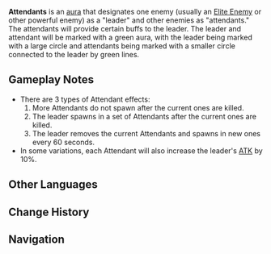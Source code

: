 {{Status Infobox
|image      = Energy Amplifier Top Tips Domain of Heresy Attendants.png
|appearance = Bounties ([[Inazuma]], [[Sumeru]], [[Fontaine]], [[Natlan]]);[[Commission]]s;[[Spiral Abyss]];[[Imaginarium Theater]]
|type       = Auras
|aka        = Nobushi Formation;Riotous Leader;Popular Lawachurl;Absconder Leader;Venomspore Crown;Camp of Champions;Armor Reconstruction;Strength in Numbers
|effect     = Each Attendant will increase the Leader's Element [[RES]] and Physical RES by 10%. The Attendants will [[Healing|restore]] the Leader's [[HP]] every (12/20)s, with each Attendant restoring (5/10)% HP, When there are no Attendants. the Leader will not have any of the above enhancement and restoration effects.
}}
'''Attendants''' is an [[aura]] that designates one enemy (usually an [[Elite Enemy]] or other powerful enemy) as a "leader" and other enemies as "attendants." The attendants will provide certain buffs to the leader. The leader and attendant will be marked with a green aura, with the leader being marked with a large circle and attendants being marked with a smaller circle connected to the leader by green lines.

==Gameplay Notes==
* There are 3 types of Attendant effects:
*# More Attendants do not spawn after the current ones are killed.
*# The leader spawns in a set of Attendants after the current ones are killed.
*# The leader removes the current Attendants and spawns in new ones every 60 seconds.
* In some variations, each Attendant will also increase the leader's [[ATK]] by 10%.

==Other Languages==

{{Other Languages
|1_en      = Nobushi Formation
|1_zhs     = 野伏阵代
|1_zhs_rm  = Yěfú Zhèndài
|1_zht     = 野伏陣代
|1_zht_rm  = Yěfú Zhèndài
|1_zh_tl   = Wandering Samurai Formation
|1_ja      = 野伏陣代
|1_ja_rm   = Nobushi Jindai{{Assumed}}
|1_ja_tl   = Wandering Samurai Formation
|1_ko      = 노부시 진영
|1_ko_tl   = Nobushi Encampment
|1_es      = Perritos falderos
|1_es_tl   = Lapdogs
|1_fr      = Formation Nobushi
|1_fr_tl   = Nobushi Formation
|1_ru      = Обучение Нобуси
|1_ru_tl   = Nobushi Education
|1_th      = Nobushi Formation
|1_vi      = Nobushi Jindai
|1_vi_tl   = 
|1_de      = Nobushi-Formation
|1_de_tl   = Nobushi Formation
|1_id      = Formasi Nobushi
|1_id_tl   = Nobushi Formation
|1_pt      = Formação Nobushi
|1_pt_tl   = 
|1_tr      = Nobushi Oluşumu
|1_tr_tl   = 
|1_it      = Formazione Nobushi
|1_it_tl   = Nobushi Formation

|2_en      = Riotous Leader
|2_zhs     = 一揆寇首
|2_zhs_rm  = Yīkuí Kòushǒu
|2_zht     = 一揆寇首
|2_zht_rm  = Yīkuí Kòushǒu
|2_zh_tl   = 
|2_ja      = 一揆の頭領
|2_ja_rm   = Ikki no Touryou
|2_ja_tl   = Leader of the Uprising
|2_ko      = 잇키 대장
|2_ko_tl   = Ikki Leader
|2_es      = Líder supremo
|2_es_tl   = Supreme Leader
|2_fr      = Meneur suprême
|2_fr_tl   = Supreme Leader
|2_ru      = Единый лидер
|2_ru_tl   = The Only Leader
|2_th      = หัวหน้า Ikki
|2_th_rm   = 
|2_th_tl   = 
|2_vi      = Thủ Lĩnh Ikki
|2_vi_tl   = 
|2_de      = Aufständischer Anführer
|2_de_tl   = Riotous Leader
|2_id      = Pemimpin Ikki
|2_id_tl   = Ikki Leader
|2_pt      = Líder Conquistador
|2_pt_tl   = 
|2_tr      = İsyankar Lider
|2_tr_tl   = 
|2_it      = Leader riottoso
|2_it_tl   = Riotous Leader

|3_en      = Popular Lawachurl
|3_zhs     = 受拥戴的丘丘王
|3_zhs_rm  = Shòu Yōngdài de Qiūqiū-wáng
|3_zht     = 受擁戴的丘丘王
|3_zht_rm  = Shòu Yǒngdài de Qiūqiū-wáng
|3_zh_tl   = 
|3_ja      = 仰がれるヒルチャール王者
|3_ja_rm   = Aogareru Hiruchaaru-ouja
|3_ja_tl   = The Revered Hilichurl King
|3_ko      = 추앙받는 츄츄왕
|3_ko_tl   = Revered Hilichurl Chieftain
|3_es      = Lawachurl popular
|3_es_tl   = Popular Lawachurl
|3_fr      = Roi Brutocollinus populaire
|3_fr_tl   = Popular {{tt|Hilichurl|fr}} King
|3_ru      = Популярный лавачурл
|3_ru_tl   = Popular Lawachurl
|3_th      = ได้รับการสนับสนุนจาก Lawachurl
|3_th_rm   = 
|3_th_tl   = 
|3_vi      = Vua Hilichurl được ủng hộ
|3_vi_tl   = 
|3_de      = Beliebter Lawachurl
|3_de_tl   = Popular Lawachurl
|3_id      = Kepala Suku Hilichurl yang Populer
|3_id_tl   = Popular Hilichurl Chieftain
|3_pt      = Rei Hilichurl Popular
|3_pt_tl   = 
|3_tr      = Popüler Dağ Reisi
|3_tr_tl   = 
|3_it      = Lawachurl popolare
|3_it_tl   = Popular Lawachurl

|4_en      = Absconder Leader
|4_zhs     = 逐电寇首
|4_zhs_rm  = Zhúdiàn Kòushǒu
|4_zht     = 逐電寇首
|4_zht_rm  = Zhúdiàn Kòushǒu
|4_zh_tl   = 
|4_ja      = 逐電の頭領
|4_ja_rm   = Chikuden no Touryou
|4_ja_tl   = Flight Leader
|4_ko      = 폭주족 두목
|4_ko_tl   = Gang Boss
|4_es      = Líder fugitivo
|4_es_tl   = Fugitive Leader
|4_fr      = Meneur libertaire
|4_fr_tl   = Libertarian Leader
|4_ru      = Электро разбойник
|4_ru_tl   = Electro Brigand
|4_th      = หัวหน้า Stormchaser
|4_th_rm   = 
|4_th_tl   = 
|4_vi      = Thủ Lĩnh Chớp Điện
|4_vi_tl   = 
|4_de      = Stürmischer Anführer
|4_de_tl   = Stormy Leader
|4_id      = Pemimpin Stormchaser
|4_id_tl   = Stormchaser Leader
|4_pt      = Líder Elétrico
|4_pt_tl   = 
|4_tr      = Kaçak Lider
|4_tr_tl   = 
|4_it      = Capo dei Fuggitivi
|4_it_tl   = Head of the Fugitives

|5_en      = Venomspore Crown
|5_zhs     = 毒蕈林冠
|5_zhs_rm  = Dúxùn Línguàn
|5_zht     = 毒蕈林冠
|5_zht_rm  = Dúxùn Línguàn
|5_zh_tl   = 
|5_ja      = デンジャラスキノコ
|5_ja_rm   = Denjarasu Kinoko
|5_ja_tl   = Dangerous Shroom
|5_ko      = 독버섯의 숲
|5_ko_rm   = Dokbeoseot-ui Sup
|5_ko_tl   = Forest of Poisonous Mushrooms
|5_es      = Dosel venenoso
|5_es_tl   = Poison Canopy
|5_fr      = Couronne venimeuse
|5_fr_tl   = Venomous Crown
|5_ru      = Ядовитая корона
|5_ru_tl   = Venomous Crown
|5_th      = มงกุฎเห็ดพิษ
|5_th_rm   = 
|5_th_tl   = 
|5_vi      = Dưới Tán Nấm Độc
|5_vi_tl   = 
|5_de      = Segen des giftigen Miasmas
|5_de_tl   = Blessing of the Poisonous Miasma
|5_id      = Mahkota Jamur Beracun
|5_id_tl   = Poisonous Mushroom Crown
|5_pt      = Coroa Venenosa
|5_pt_tl   = 
|5_tr      = Zehir Sporu Tacı
|5_tr_tl   = 
|5_it      = Corona di venospore
|5_it_tl   = Venomspore Crown

|6_en      = Camp of Champions
|6_zhs     = 凶勇兵阵
|6_zhs_rm  = Xiōngyǒng Bīngzhèn
|6_zht     = 凶勇兵陣
|6_zht_rm  = Xiōngyǒng Bīngzhèn
|6_zh_tl   = 
|6_ja      = 狂暴なる兵陣
|6_ja_rm   = Kyoubou-naru Heijin{{Assumed}}
|6_ja_tl   = Raging of Military Camp
|6_ko      = 용맹한 진영
|6_ko_tl   = Courageous Encampment
|6_es      = Guerreros embravecidos
|6_es_tl   = Enraged Warriors
|6_fr      = Camp des champions
|6_fr_tl   = Camp of Champions
|6_ru      = Лагерь чемпионов
|6_ru_tl   = Camp of Champions
|6_th      = ค่ายทัพอันกล้าแกร่ง
|6_th_rm   = 
|6_th_tl   = 
|6_vi      = Đội Quân Hung Hãn
|6_vi_tl   = 
|6_de      = Aggressive Söldner
|6_de_tl   = Aggressive Mercenaries
|6_id      = Kemah Para Pemberani
|6_id_tl   = Camp of the Brave
|6_pt      = Guerreiros Furiosos
|6_pt_tl   = 
|6_tr      = Şampiyonlar Kampı
|6_tr_tl   = 
|6_it      = Accampamento dei campioni
|6_it_tl   = Camp of Champions
}}

==Change History==
{{Change History|1.5}}

==Navigation==
{{Ley Line Disorder Navbox}}